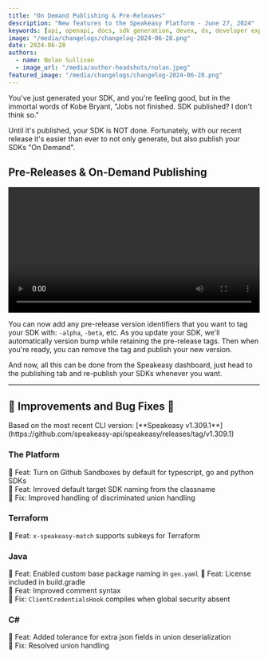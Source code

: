 ```yaml
---
title: "On Demand Publishing & Pre-Releases"
description: "New features to the Speakeasy Platform - June 27, 2024"
keywords: [api, openapi, docs, sdk generation, devex, dx, developer experience]
image: "/media/changelogs/changelog-2024-06-28.png"
date: 2024-06-28
authors:
  - name: Nolan Sullivan
  - image_url: "/media/author-headshots/nolan.jpeg"
featured_image: "/media/changelogs/changelog-2024-06-28.png"
---
```




You've just generated your SDK, and you're feeling good, but in the immortal words of Kobe Bryant, "Jobs not finished. SDK published? I don't think so." 

<div className="mt-10 flex justify-center items-center" >
  <YouTube
    videoId="fY7l2pcxdHM"
  />
</div>

Until it's published, your SDK is NOT done. Fortunately, with our recent release it's easier than ever to not only generate, but also publish your SDKs "On Demand". 

## Pre-Releases & On-Demand Publishing

<div className='mt-10'>
  <video controls={false} loop={true} autoPlay={true} width="100%" >
    <source src={publishing_video} type="video/mp4" />
  </video>
</div>

You can now add any pre-release version identifiers that you want to tag your SDK with: `-alpha`, `-beta`, etc. As you update your SDK, we'll automatically version bump while retaining the pre-release tags. Then when you're ready, you can remove the tag and publish your new version.

And now, all this can be done from the Speakeasy dashboard, just head to the publishing tab and re-publish your SDKs whenever you want.

---

## 🚢 Improvements and Bug Fixes 🐛

<Callout title="Note" type="info">
Based on the most recent CLI version: [**Speakeasy v1.309.1**](https://github.com/speakeasy-api/speakeasy/releases/tag/v1.309.1)
</Callout>

### The Platform

🚢 Feat: Turn on Github Sandboxes by default for typescript, go and python SDKs \
🚢 Feat: Imroved default target SDK naming from the classname \
🐛 Fix: Improved handling of discriminated union handling

### Terraform

🚢 Feat: `x-speakeasy-match` supports subkeys for Terraform


### Java

🚢 Feat: Enabled custom base package naming in `gen.yaml`
🚢 Feat: License included in build.gradle \
🚢 Feat: Improved comment syntax \
🐛 Fix: `ClientCredentialsHook` compiles when global security absent
 
### C#

🚢 Feat: Added tolerance for extra json fields in union deserialization \
🐛 Fix: Resolved union handling


